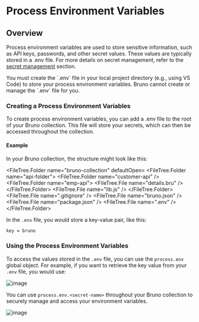 
# Process Environment Variables

## Overview

Process environment variables are used to store sensitive information, such as API keys, passwords, and other secret values. These values are typically stored in a .env file. For more details on secret management, refer to the [secret management](https://docs.usebruno.com/secrets-management/dotenv-file) section.

<Callout type="warning">
  You must create the `.env` file in your local project directory (e.g., using
  VS Code) to store your process environment variables. Bruno cannot create or
  manage the `.env` file for you.
</Callout>

### Creating a Process Environment Variables

To create process environment variables, you can add a .env file to the root of your Bruno collection. This file will store your secrets, which can then be accessed throughout the collection.

#### Example

In your Bruno collection, the structure might look like this:

<FileTree.Folder name="bruno-collection" defaultOpen>
  <FileTree.Folder name="api-folder">
    <FileTree.Folder name="customer-api" />
    <FileTree.Folder name="emp-api">
      <FileTree.File name="details.bru" />
    </FileTree.Folder>
    <FileTree.File name="lib.js" />
  </FileTree.Folder>
  <FileTree.File name=".gitignore" />
  <FileTree.File name="bruno.json" />
  <FileTree.File name="package.json" />
  <FileTree.File name=".env" />
</FileTree.Folder>

In the `.env` file, you would store a key-value pair, like this:

```bash showLineNumbers filename=".env"
key = bruno
```

### Using the Process Environment Variables

To access the values stored in the `.env` file, you can use the `process.env` global object. For example, if you want to retrieve the key value from your `.env` file, you would use:

![image](/screenshots/variables/creating-process-env-variables.png)

You can use `process.env.<secret-name>` throughout your Bruno collection to securely manage and access your environment variables.

![image](/screenshots/variables/using-process-env-variables.png)
